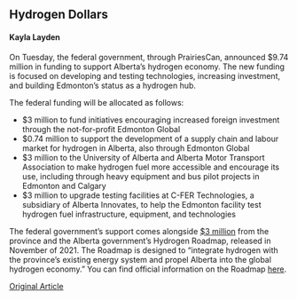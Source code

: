 ## Hydrogen Dollars
#### Kayla Layden

On Tuesday, the federal government, through PrairiesCan, announced $9.74 million in funding to support Alberta's hydrogen economy. The new funding is focused on developing and testing technologies, increasing investment, and building Edmonton's status as a hydrogen hub. 

The federal funding will be allocated as follows: 

* $3 million to fund initiatives encouraging increased foreign investment through the not-for-profit Edmonton Global
* $0.74 million to support the development of a supply chain and labour market for hydrogen in Alberta, also through Edmonton Global
* $3 million to the University of Alberta and Alberta Motor Transport Association to make hydrogen fuel more accessible and encourage its use, including through heavy equipment and bus pilot projects in Edmonton and Calgary
* $3 million to upgrade testing facilities at C-FER Technologies, a subsidiary of Alberta Innovates, to help the Edmonton facility test hydrogen fuel infrastructure, equipment, and technologies

The federal government's support comes alongside [$3 million](https://globalnews.ca/news/9416624/federal-government-support-alberta-jobs-hydrogen-industry/) from the province and the Alberta government's Hydrogen Roadmap, released in November of 2021. The Roadmap is designed to "integrate hydrogen with the province's existing energy system and propel Alberta into the global hydrogen economy." You can find official information on the Roadmap [here](https://www.alberta.ca/hydrogen-roadmap.aspx).

[Original Article](https://edmontonjournal.com/news/local-news/federal-minister-at-eia-for-hydrogen-fuel-announcement)